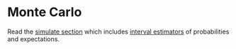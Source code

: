 # Monte Carlo
 
Read the [simulate section](https://statisticalcomputing.netlify.app/chapters/simulate) which includes
[interval estimators](https://statisticalcomputing.netlify.app/chapters/simulate-intervals) of probabilities and expectations.
